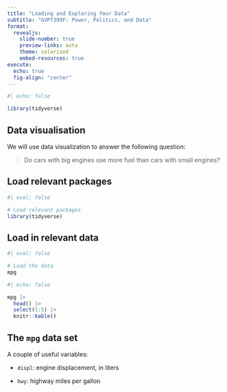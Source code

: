 ```yaml
---
title: "Loading and Exploring Your Data"
subtitle: "GVPT399F: Power, Politics, and Data"
format: 
  revealjs:
    slide-number: true
    preview-links: auto
    theme: solarized
    embed-resources: true
execute: 
  echo: true
  fig-align: "center"
---
```


```r
#| echo: false

library(tidyverse)
```

## Data visualisation

We will use data visualization to answer the following question:

> Do cars with big engines use more fuel than cars with small engines?

## Load relevant packages

```r
#| eval: false

# Load relevant packages
library(tidyverse)
```

## Load in relevant data

```r
#| eval: false

# Load the data
mpg
```

```r
#| echo: false

mpg |> 
  head() |> 
  select(1:5) |> 
  knitr::kable()
```

## The `mpg` data set

A couple of useful variables:

-   `displ`: engine displacement, in liters

-   `hwy`: highway miles per gallon
